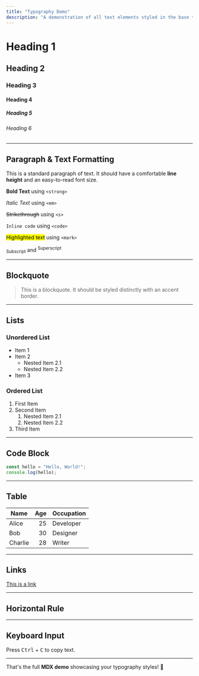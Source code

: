 ```yaml
---
title: "Typography Demo"
description: "A demonstration of all text elements styled in the base typography CSS."
---
```


# Heading 1

## Heading 2

### Heading 3

#### Heading 4

##### Heading 5

###### Heading 6

---

## Paragraph & Text Formatting

This is a standard paragraph of text. It should have a comfortable **line height** and an easy-to-read font size.

**Bold Text** using `<strong>`

*Italic Text* using `<em>`

~~Strikethrough~~ using `<s>`

`Inline code` using `<code>`

<mark>Highlighted text</mark> using `<mark>`

<sub>Subscript</sub> and <sup>Superscript</sup>

---

## Blockquote

> This is a blockquote. It should be styled distinctly with an accent border.

---

## Lists

### Unordered List

- Item 1
- Item 2
  - Nested Item 2.1
  - Nested Item 2.2
- Item 3

### Ordered List

1. First Item
2. Second Item
   1. Nested Item 2.1
   2. Nested Item 2.2
3. Third Item

---

## Code Block

```js
const hello = "Hello, World!";
console.log(hello);
```

---

## Table

| Name     | Age | Occupation  |
|----------|----:|-------------|
| Alice    |  25 | Developer   |
| Bob      |  30 | Designer    |
| Charlie  |  28 | Writer      |

---

## Links

[This is a link](https://example.com)

---

## Horizontal Rule

---

## Keyboard Input

Press <kbd>Ctrl</kbd> + <kbd>C</kbd> to copy text.

---

That's the full **MDX demo** showcasing your typography styles! 🚀
